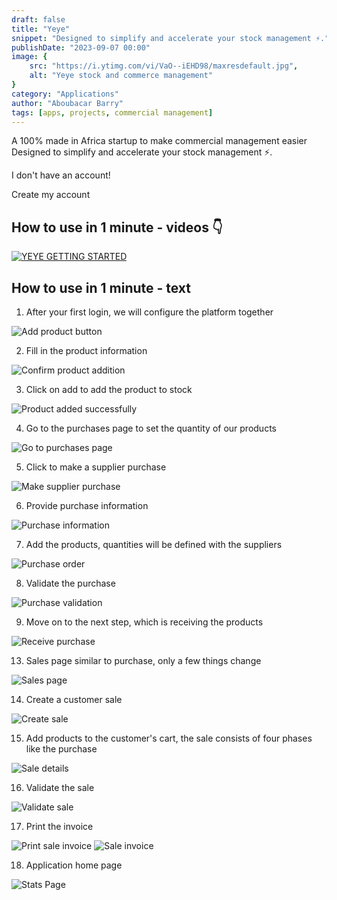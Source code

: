 ```yaml
---
draft: false
title: "Yeye"
snippet: "Designed to simplify and accelerate your stock management ⚡."
publishDate: "2023-09-07 00:00"
image: {
    src: "https://i.ytimg.com/vi/VaO--iEHD98/maxresdefault.jpg",
    alt: "Yeye stock and commerce management"
}
category: "Applications"
author: "Aboubacar Barry"
tags: [apps, projects, commercial management]
---
```



A 100% made in Africa startup to make commercial management easier
Designed to simplify and accelerate your stock management ⚡.

<div>
    <p>I don't have an account!</p>
    <Link href="https://www.ultra-glk.com/signup" target="_blank" size="md">Create my account</Link>
</div>

## How to use in 1 minute - videos 👇

[![YEYE GETTING STARTED](https://i.ytimg.com/vi/VaO--iEHD98/maxresdefault.jpg)](https://www.youtube.com/watch?v=VaO--iEHD98) 

## How to use in 1 minute - text

1. After your first login, we will configure the platform together  

![Add product button](https://drive.google.com/uc?id=16soX21kOrXFQZGliXHxdAnYeI5usc7nP&export=download)

2. Fill in the product information 

![Confirm product addition](https://drive.google.com/uc?id=1qvMGPyZ-5bYFe-uo1LHLft6_xPgMm1z6&export=download)

3. Click on add to add the product to stock 

![Product added successfully](https://drive.google.com/uc?id=1rWcwWxMNRLEkZQMy4-vHAfbDbp3gIQIm&export=download)

4. Go to the purchases page to set the quantity of our products 

![Go to purchases page](https://drive.google.com/uc?id=1qNIPTcqvrW945peJEJnnkzhoewSsCkhI&export=download)

5. Click to make a supplier purchase

![Make supplier purchase](https://drive.google.com/uc?id=1pQNfu3K1rjIwtHrg6gGLBRwIT6gVNE-p&export=download)

6. Provide purchase information

![Purchase information](https://drive.google.com/uc?id=1oL0_6p6SeSyKz2jV1fXUWIXwCN5RsRRl&export=download)

7. Add the products, quantities will be defined with the suppliers

![Purchase order](https://drive.google.com/uc?id=1JR_gixmidqEvOGFfa6MH_uEcJGQrz-v8&export=download)

8. Validate the purchase

![Purchase validation](https://drive.google.com/uc?id=1gW5HRLdd4SE26ay4w3VZ4-CtUBq3RCxI&export=download)

9. Move on to the next step, which is receiving the products 

![Receive purchase](https://drive.google.com/uc?id=1hmXYYxR_ZehiuwkTiLjdRn-CHXMuv1J_&export=download)

13. Sales page similar to purchase, only a few things change

![Sales page](https://drive.google.com/uc?id=1qdfDIYf5JSw8T8x78r5Xq2yN_QwkS7G-&export=download)

14. Create a customer sale

![Create sale](https://drive.google.com/uc?id=1UTcu-smPnwTPbTEL9Y5fDl1N7CMdLYKs&export=download)

15. Add products to the customer's cart, the sale consists of four phases like the purchase 

![Sale details](https://drive.google.com/uc?id=186XmXXix-7NUh4QXWnagPzWl67Rf5YxZ&export=download)

16. Validate the sale

![Validate sale](https://drive.google.com/uc?id=1S-g3n--aQxPuGAoN4fW8W2g-OdtvLiJx&export=download)

17. Print the invoice 

![Print sale invoice](https://drive.google.com/uc?id=1iSh9M-y0O7y5c3-9XfvdEIVAORXRmA7w&export=download)
![Sale invoice](https://drive.google.com/uc?id=1gcxvbgd42qGIUZrTCr3OKqervlNpk0LR&export=download)

18. Application home page

![Stats Page](https://drive.google.com/uc?id=1LFVOYW7VeQpefls)